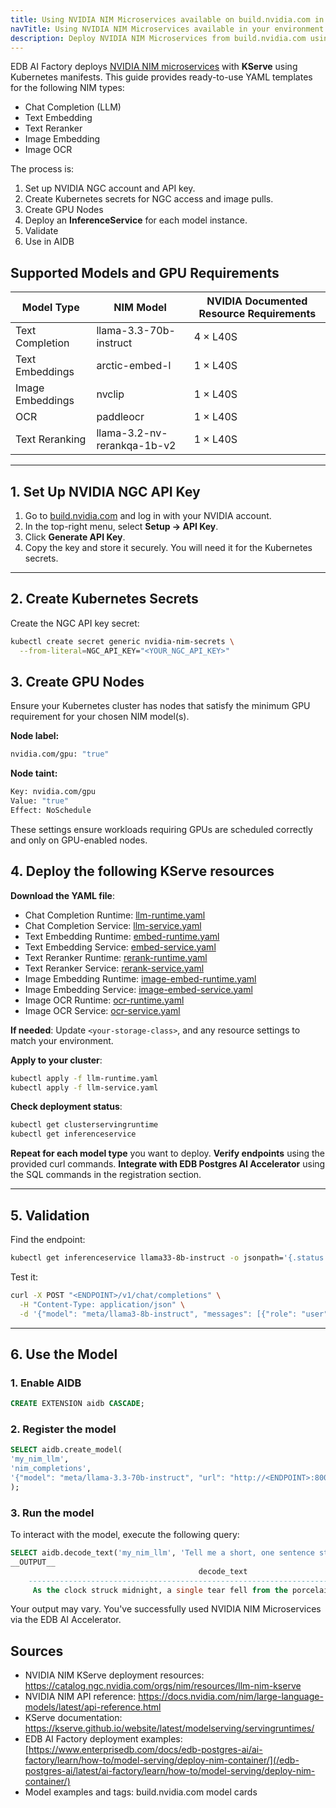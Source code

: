 ```yaml
---
title: Using NVIDIA NIM Microservices available on build.nvidia.com in your environment
navTitle: Using NVIDIA NIM Microservices available in your environment
description: Deploy NVIDIA NIM Microservices from build.nvidia.com using AI Factory's KServe-based Model Serving with Kubernetes YAML. No Docker required.
---
```


EDB AI Factory deploys [NVIDIA NIM microservices](https://build.nvidia.com) with **KServe** using Kubernetes manifests. This guide provides ready-to-use YAML templates for the following NIM types:

-   Chat Completion (LLM)
-   Text Embedding
-   Text Reranker
-   Image Embedding
-   Image OCR

The process is:

1.  Set up NVIDIA NGC account and API key.
2.  Create Kubernetes secrets for NGC access and image pulls.
3.  Create GPU Nodes
4.  Deploy an **InferenceService** for each model instance.
5.  Validate
6.  Use in AIDB

## Supported Models and GPU Requirements

| Model Type       | NIM Model                   | NVIDIA Documented Resource Requirements |
| ---------------- | --------------------------- | --------------------------------------- |
| Text Completion  | llama-3.3-70b-instruct      | 4 × L40S                                |
| Text Embeddings  | arctic-embed-l              | 1 × L40S                                |
| Image Embeddings | nvclip                      | 1 × L40S                                |
| OCR              | paddleocr                   | 1 × L40S                                |
| Text Reranking   | llama-3.2-nv-rerankqa-1b-v2 | 1 × L40S                                |

* * *

## 1. Set Up NVIDIA NGC API Key

1.  Go to [build.nvidia.com](https://build.nvidia.com) and log in with your NVIDIA account.
2.  In the top-right menu, select **Setup → API Key**.
3.  Click **Generate API Key**.
4.  Copy the key and store it securely. You will need it for the Kubernetes secrets.

* * *

## 2. Create Kubernetes Secrets

Create the NGC API key secret:

```bash
kubectl create secret generic nvidia-nim-secrets \
  --from-literal=NGC_API_KEY="<YOUR_NGC_API_KEY>"
```

## 3. Create GPU Nodes

Ensure your Kubernetes cluster has nodes that satisfy the minimum GPU requirement for your chosen NIM model(s).

**Node label:**

```bash
nvidia.com/gpu: "true"
```

**Node taint:**

```bash
Key: nvidia.com/gpu
Value: "true"
Effect: NoSchedule
```

These settings ensure workloads requiring GPUs are scheduled correctly and only on GPU-enabled nodes.

## 4. Deploy the following KServe resources

**Download the YAML file**:

-   Chat Completion Runtime: [llm-runtime.yaml](../files/llm-runtime.yaml)
-   Chat Completion Service: [llm-service.yaml](../files/llm-service.yaml)
-   Text Embedding Runtime: [embed-runtime.yaml](../files/embedding-runtime.yaml)
-   Text Embedding Service: [embed-service.yaml](../files/embedding-service.yaml)
-   Text Reranker Runtime: [rerank-runtime.yaml](../files/rerank-runtime.yaml)
-   Text Reranker Service: [rerank-service.yaml](../files/rerank-service.yaml)
-   Image Embedding Runtime: [image-embed-runtime.yaml](../files/image-embed-runtime.yaml)
-   Image Embedding Service: [image-embed-service.yaml](../files/image-embed-service.yaml)
-   Image OCR Runtime: [ocr-runtime.yaml](../files/ocr-runtime.yaml)
-   Image OCR Service: [ocr-service.yaml](../files/ocr-service.yaml)

**If needed**: Update `<your-storage-class>`, and any resource settings to match your environment.

**Apply to your cluster**:

```bash
kubectl apply -f llm-runtime.yaml
kubectl apply -f llm-service.yaml
```

 **Check deployment status**:

```bash
kubectl get clusterservingruntime
kubectl get inferenceservice
```

**Repeat for each model type** you want to deploy.
**Verify endpoints** using the provided curl commands.
**Integrate with EDB Postgres AI Accelerator** using the SQL commands in the registration section.

* * *

## 5. Validation

Find the endpoint:

```bash
kubectl get inferenceservice llama33-8b-instruct -o jsonpath='{.status.url}'
```

Test it:

```bash
curl -X POST "<ENDPOINT>/v1/chat/completions" \
  -H "Content-Type: application/json" \
  -d '{"model": "meta/llama3-8b-instruct", "messages": [{"role": "user", "content": "Tell me a story"}]}'
```

* * *

## 6. Use the Model

### 1. Enable AIDB

```sql
CREATE EXTENSION aidb CASCADE;
```

### 2. Register the model

```sql
SELECT aidb.create_model(
'my_nim_llm',
'nim_completions',
'{"model": "meta/llama-3.3-70b-instruct", "url": "http://<ENDPOINT>:8000/v1/chat/completions"}'::JSONB
);
```

### 3. Run the model

To interact with the model, execute the following query:

```sql
SELECT aidb.decode_text('my_nim_llm', 'Tell me a short, one sentence story');
__OUTPUT__
                                          decode_text
    ----------------------------------------------------------------------------------------
     As the clock struck midnight, a single tear fell from the porcelain doll's glassy eye.
```

Your output may vary. You've successfully used NVIDIA NIM Microservices via the EDB AI Accelerator.

## Sources

-   NVIDIA NIM KServe deployment resources: <https://catalog.ngc.nvidia.com/orgs/nim/resources/llm-nim-kserve>
-   NVIDIA NIM API reference: <https://docs.nvidia.com/nim/large-language-models/latest/api-reference.html>
-   KServe documentation: <https://kserve.github.io/website/latest/modelserving/servingruntimes/>
-   EDB AI Factory deployment examples: [https://www.enterprisedb.com/docs/edb-postgres-ai/ai-factory/learn/how-to/model-serving/deploy-nim-container/](/edb-postgres-ai/latest/ai-factory/learn/how-to/model-serving/deploy-nim-container/)
-   Model examples and tags: build.nvidia.com model cards
